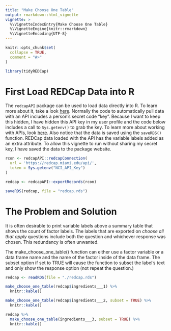 ```yaml
---
title: "Make Choose One Table"
output: rmarkdown::html_vignette
vignette: >
  %\VignetteIndexEntry{Make Choose One Table}
  %\VignetteEngine{knitr::rmarkdown}
  %\VignetteEncoding{UTF-8}
---
```


```r
knitr::opts_chunk$set(
  collapse = TRUE,
  comment = "#>"
)
```

```r
library(tidyREDCap)
```

# First Load REDCap Data into R
The `redcapAPI` package can be used to load data directly into R.  To learn more about it, take a look [here](https://github.com/nutterb/redcapAPI/wiki).  Normally the code to automatically pull data with an API includes a person's secret code "key".  Because I want to keep this hidden, I have hidden this API key in my user profile and the code below includes a call to `Sys.getenv()` to grab the key.  To learn more about working with APIs, look [here](https://daattali.gitbooks.io/stat545-ubc-github-io/bit003_api-key-env-var.html). Also notice that the data is saved using the `saveRDS()` function. REDCap data loaded with the API has the variable labels added as an extra attribute.  To allow this vignette to run without sharing my secret key, I have saved the data to the package website.

```r

rcon <- redcapAPI::redcapConnection(
  url = 'https://redcap.miami.edu/api/', 
  token = Sys.getenv("NCI_API_Key")
)

redcap <- redcapAPI::exportRecords(rcon)

saveRDS(redcap, file = "redcap.rds")
```

# The Problem and Solution 
It is often desirable to print variable labels above a summary table that shows the count of factor labels.  The labels that are exported on _choose all that apply_ questions include both the question and whichever response was chosen.  This redundancy is often unwanted.

The make_choose_one_table() function can either use a factor variable or a data frame name and the name of the factor inside of the data frame.  The subset option if set to TRUE will cause the function to subset the label's text and only show the response option (not repeat the question.)
```r
redcap <- readRDS(file = "./redcap.rds")

make_choose_one_table(redcap$ingredients___1) %>% 
  knitr::kable()
```

```r
make_choose_one_table(redcap$ingredients___2, subset = TRUE) %>% 
  knitr::kable()
```

```r
redcap %>% 
  make_choose_one_table(ingredients___3, subset = TRUE) %>% 
  knitr::kable()
```

